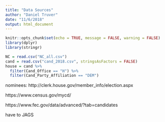 ```yaml
---
title: "Data Sources"
author: "Daniel Truver"
date: "11/6/2018"
output: html_document
---
```


```r
knitr::opts_chunk$set(echo = TRUE, message = FALSE, warning = FALSE)
library(dplyr)
library(stringr)
```

```r
NC = read.csv("NC_all.csv")
cand = read.csv("cand_2018.csv", stringsAsFactors = FALSE)
house = cand %>%
  filter(Cand_Office == "H") %>%
  filter(Cand_Party_Affiliation == "DEM")

```

nominees: http://clerk.house.gov/member_info/election.aspx

https://www.census.gov/mycd/

https://www.fec.gov/data/advanced/?tab=candidates

have to JAGS